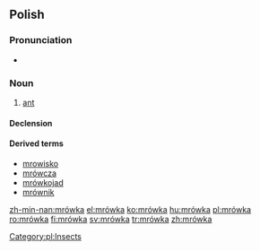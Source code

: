 ==Polish==

===Pronunciation===
* {{audio|pl-mrówka.ogg|audio}}

===Noun===
{{infl|pl|noun|g=f}}

# [[ant]]

====Declension====
{{pl-decl-noun-ka|mrów}}

====Derived terms====
* [[mrowisko]]
* [[mrówcza]]
* [[mrówkojad]]
* [[mrównik]]

[[Category:pl:Insects]]

[[zh-min-nan:mrówka]]
[[el:mrówka]]
[[ko:mrówka]]
[[hu:mrówka]]
[[pl:mrówka]]
[[ro:mrówka]]
[[fi:mrówka]]
[[sv:mrówka]]
[[tr:mrówka]]
[[zh:mrówka]]